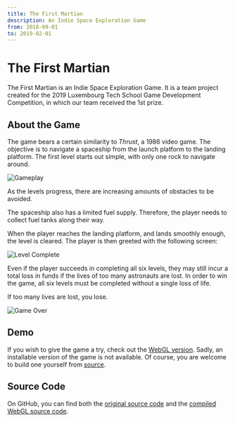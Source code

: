 ```yaml
---
title: The First Martian
description: An Indie Space Exploration Game
from: 2018-09-01
to: 2019-02-01
---
```



# The First Martian

The First Martian is an Indie Space Exploration Game. It is a team project created for the 2019 Luxembourg Tech School Game Development Competition, in which our team received the 1st prize.

## About the Game

The game bears a certain similarity to _Thrust_, a 1986 video game. The objective is to navigate a spaceship from the launch platform to the landing platform. The first level starts out simple, with only one rock to navigate around.

<Image src={gameplay} alt="Gameplay" />

As the levels progress, there are increasing amounts of obstacles to be avoided.

The spaceship also has a limited fuel supply. Therefore, the player needs to collect fuel tanks along their way.

When the player reaches the landing platform, and lands smoothly enough, the level is cleared. The player is then greeted with the following screen:

<Image src={levelComplete} alt="Level Complete" />

Even if the player succeeds in completing all six levels, they may still incur a total loss in funds if the lives of too many astronauts are lost. In order to win the game, all six levels must be completed without a single loss of life.

If too many lives are lost, you lose.

<Image src={gameOver} alt="Game Over" />

## Demo

If you wish to give the game a try, check out the [WebGL version](https://the-first-martian.vercel.app). Sadly, an installable version of the game is not available. Of course, you are welcome to build one yourself from [source](https://github.com/leon-liang/The-First-Martian).

## Source Code

On GitHub, you can find both the [original source code](https://github.com/leon-liang/The-First-Martian) and the [compiled WebGL source code](https://github.com/leon-liang/the-first-martian-webgl).
